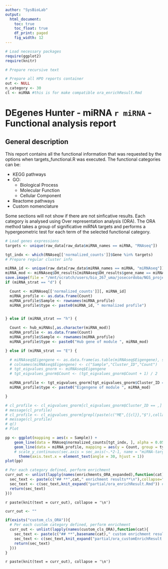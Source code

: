 ```yaml
---
author: "SysBioLab"
output:
  html_document:
    toc: true
    toc_float: true
    df_print: paged
    fig_width: 12
---
```


<style type='text/css'>
    body .main-container {
        max-width: 90%;
    }

    .plot_real_size {
    	overflow: scroll;
  	}

    .plot_real_size img{
    	max-width: none;
    	max-height: none;
    }

    embed {
   		width: 800px;
  		height: 800px;
  }   
</style>

```r
 
# Load necessary packages
require(ggplot2)
require(knitr)

# Prepare recursive text

# Prepare all HPO reports container
out <- NULL
n_category <- 30
cl <- miRNA #this is for make compatible ora_enrichResult.Rmd 

```




# **DEgenes Hunter - miRNA `r miRNA` - Functional analysis report** 


## **General description**
This report contains all the functional information that was requested by the options when targets_functional.R was executed.
The functional categories can be:

* KEGG pathways
* GO:
	+ Biological Process
	+ Molecular Function
	+ Cellular Component
* Reactome pathways
* Custom nomenclature

Some sections will not show if there are not sinficative results. Each category is analysed using Over representation analysis (ORA).
The ORA method takes a group of significative miRNA targets and performs a hypergeometric test for each term of the selected functional category.


```r

# Load genes expressions
targets <- unique(raw_data[raw_data$miRNA_names == miRNA, "RNAseq"])

tgt_indx <- which(RNAseq[['normalized_counts']]$Gene %in% targets)
# Prepare regular cluster info

miRNA_id <- unique(raw_data[raw_data$miRNA_names == miRNA, "miRNAseq"])
miRNA_mod <- miRNAseq$DH_results[miRNAseq$DH_results$gene_name == miRNA_id, "Cluster_ID"]
save.image(file = "/mnt/scratch/users/bio_267_uma/josecordoba/NGS_projects/LaforaRNAseq/target_miRNA/debug.RData")
if (miRNA_strat == "d") {

  Count <- miRNAseq[['normalized_counts']][, miRNA_id]
  miRNA_profile <- as.data.frame(Count)
  miRNA_profile$Sample <- rownames(miRNA_profile)
  miRNA_profile$type <- paste0(miRNA_id, " mormalized profile")


} else if (miRNA_strat == "h") {

  Count <- hub_miRNAs[,as.character(miRNA_mod)]
  miRNA_profile <- as.data.frame(Count)
  miRNA_profile$Sample <- rownames(miRNA_profile)
  miRNA_profile$type <- paste0("Hub gene of module ", miRNA_mod)

} else if (miRNA_strat == "E") {

  # miRNAseq$Eigengene <- as.data.frame(as.table(miRNAseq$Eigengene), stringsAsFactors = FALSE)
  # colnames(miRNAseq$Eigengene) <- c("Sample","Cluster_ID","Count") 
  # tgt_eigvalues_gnorm <- miRNAseq$Eigengene
  # tgt_eigvalues_gnorm$Count <- (tgt_eigvalues_gnorm$Count + 1) / 2 

  miRNA_profile <- tgt_eigvalues_gnorm[tgt_eigvalues_gnorm$Cluster_ID == miRNA_mod, c("Sample", "Count")]
  miRNA_profile$type <- paste0("Eigengene of module ", miRNA_mod)

}

# cl_profile <- cl_eigvalues_gnorm[cl_eigvalues_gnorm$Cluster_ID == ,]
# message(cl_profile)
# cl_profile <- cl_eigvalues_gnorm[grepl(paste(c("ME",{{cl}},"$"),collapse=""), cl_eigvalues_gnorm$Cluster_ID),]
# message(cl_profile)
# q()
# Plot

pp <- ggplot(mapping = aes(x = Sample)) + 
    geom_line(data = RNAseq$normalized_counts[tgt_indx, ], alpha = 0.05, mapping = aes(y = Count, group = Gene)) +
    geom_line(data = miRNA_profile, mapping = aes(y = Count, group = type), color = "blue", linetype = "dashed", size = 0.5) +
    # scale_y_continuous(sec.axis = sec_axis(~.*2-1, name = "miRNA-targets correlation")) +
      theme(axis.text.x = element_text(angle = 30, hjust = 1))
plot(pp)
```


```r
# Per each category defined, perform enrichment
curr_out <- unlist(lapply(names(enrichments_ORA_expanded),function(cat){
  sec_text <- paste(c("## **",cat," enrichment results**\n"),collapse="") # Header
  sec_text <- c(sec_text,knit_expand("partial/ora_enrichResult.Rmd")) # Body
  return(sec_text)
}))
```
`r paste(knit(text = curr_out), collapse = '\n')`


```r
curr_out <- ""

if(exists("custom_cls_ORA")){
  # Per each custom category defined, perform enrichment
  curr_out <- unlist(lapply(names(custom_cls_ORA),function(cat){
    sec_text <- paste(c("## **",basename(cat)," custom enrichment results**\n"),collapse="") # Header
    sec_text <- c(sec_text,knit_expand("partial/ora_customEnrichResult.Rmd")) # Body
    return(sec_text)
  }))
}
```
`r paste(knit(text = curr_out), collapse = '\n')`

